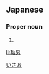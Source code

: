 ==Japanese==
{{ja-kanjitab|勲|男}}

===Proper noun===
{{ja-pos|proper|いさお}}

# {{given name|male|lang=ja}}

[[Category:Japanese male given names|いさお]]

[[li:勲男]]